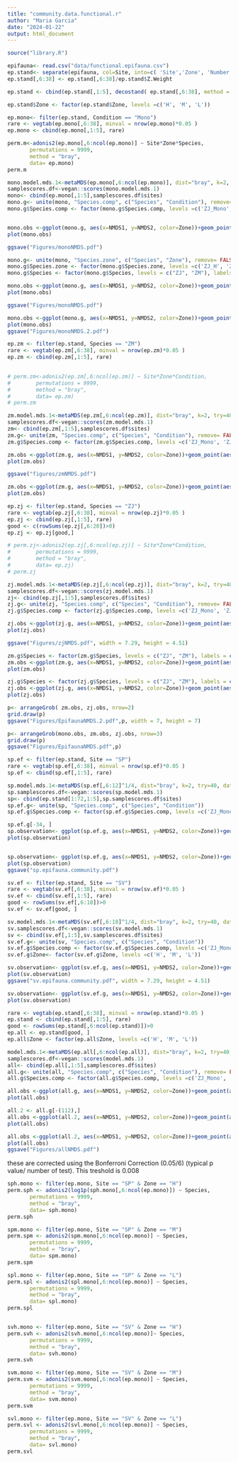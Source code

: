 ```yaml
---
title: "community.data.functional.r"
author: "Maria Garcia"
date: "2024-01-22"
output: html_document
---
```


```r
source("library.R")
```





```r
epifauna<- read.csv("data/functional.epifauna.csv")
ep.stand<- separate(epifauna, col=Site, into=c( 'Site','Zone', 'Number', 'Species'))
ep.stand[,6:38] <- ep.stand[,6:38]/ep.stand$Z.Weight

ep.stand <- cbind(ep.stand[,1:5], decostand( ep.stand[,6:38], method = "max")) 

ep.stand$Zone <- factor(ep.stand$Zone, levels =c('H', 'M', 'L'))

```




```r
ep.mono<- filter(ep.stand, Condition == "Mono")
rare <- vegtab(ep.mono[,6:38], minval = nrow(ep.mono)*0.05 )
ep.mono <- cbind(ep.mono[,1:5], rare)

perm.m<-adonis2(ep.mono[,6:ncol(ep.mono)] ~ Site*Zone*Species,
       permutations = 9999, 
       method = "bray",
       data= ep.mono)
perm.m

mono.model.mds.1<-metaMDS(ep.mono[,6:ncol(ep.mono)], dist="bray", k=2, try=40, data = ep.mono)
samplescores.df<-vegan::scores(mono.model.mds.1)
mono<- cbind(ep.mono[,1:5],samplescores.df$sites)
mono.g<- unite(mono, "Species.comp", c("Species", "Condition"), remove= FALSE)
mono.g$Species.comp <- factor(mono.g$Species.comp, levels =c('ZJ_Mono', 'ZJ_Mix', 'ZM_Mix', 'ZM_Mono'))


mono.obs <-ggplot(mono.g, aes(x=NMDS1, y=NMDS2, color=Zone))+geom_point(aes(shape=Species.comp), size = 3, show.legend = FALSE)+ scale_shape_manual(values = c(21,16), name = "Species Composition")+theme_better+ facet_grid(col = vars(Site)) + remove_lab + scale_color_manual(values = c("#b82c39", "#743089", "#2c7fb8"))
plot(mono.obs)

ggsave("Figures/monoNMDS.pdf")
```

```r

mono.g<- unite(mono, "Species.zone", c("Species", "Zone"), remove= FALSE)
mono.g$Species.zone <- factor(mono.g$Species.zone, levels =c('ZJ_H', 'ZJ_M', 'ZJ_L', 'ZM_H','ZM_M', 'ZM_L'))
mono.g$Species <- factor(mono.g$Species, levels = c("ZJ", "ZM"), labels = c ("Non-Native", "Native"))

mono.obs <-ggplot(mono.g, aes(x=NMDS1, y=NMDS2, color=Zone))+geom_point(aes(shape=Site, fill = Species.zone), size = 3, show.legend = FALSE)+ scale_shape_manual(values = c(22,25), name = "Site")+theme_better+ facet_grid(col = vars(Species)) + remove_lab + scale_color_manual(values = c("#b82c39", "#743089", "#2c7fb8"))+ scale_fill_manual(values = c("white", "white", "white","#b82c39", "#743089", "#2c7fb8")) 
plot(mono.obs)

ggsave("Figures/monoNMDS.pdf")

mono.obs <-ggplot(mono.g, aes(x=NMDS1, y=NMDS2, color=Zone))+geom_point(aes(shape=Site, fill = Species.zone), size = 3, show.legend = FALSE)+ scale_shape_manual(values = c(22,25), name = "Site")+theme_better+ facet_grid(col = vars(Species), row = vars(Site)) + remove_lab + scale_color_manual(values = c("#b82c39", "#743089", "#2c7fb8"))+ scale_fill_manual(values = c("white", "white", "white","#b82c39", "#743089", "#2c7fb8")) 
plot(mono.obs)
ggsave("Figures/monoNMDS.2.pdf")
```


```r
ep.zm <- filter(ep.stand, Species == "ZM")
rare <- vegtab(ep.zm[,6:38], minval = nrow(ep.zm)*0.05 )
ep.zm <- cbind(ep.zm[,1:5], rare)

  
# perm.zm<-adonis2(ep.zm[,6:ncol(ep.zm)] ~ Site*Zone*Condition,
#        permutations = 9999, 
#        method = "bray",
#        data= ep.zm)
# perm.zm

zm.model.mds.1<-metaMDS(ep.zm[,6:ncol(ep.zm)], dist="bray", k=2, try=40, data = ep.zm)
samplescores.df<-vegan::scores(zm.model.mds.1)
zm<- cbind(ep.zm[,1:5],samplescores.df$sites)
zm.g<- unite(zm, "Species.comp", c("Species", "Condition"), remove= FALSE)
zm.g$Species.comp <- factor(zm.g$Species.comp, levels =c('ZJ_Mono', 'ZJ_Mix', 'ZM_Mix', 'ZM_Mono'))

zm.obs <-ggplot(zm.g, aes(x=NMDS1, y=NMDS2, color=Zone))+geom_point(aes(shape=Species.comp), size = 3, show.legend =  FALSE)+ scale_shape_manual(values = c(17,16), name = "Species Composition")+theme_better+ facet_grid(col = vars(Site)) + scale_color_manual(values = c("#b82c39", "#743089", "#2c7fb8"))+ remove_lab 
plot(zm.obs)

ggsave("figures/zmNMDS.pdf")
```

```r
zm.obs <-ggplot(zm.g, aes(x=NMDS1, y=NMDS2, color=Zone))+geom_point(aes(shape=Site, fill = Zone), size = 3, show.legend =  FALSE)+ scale_shape_manual(values = c(22,25), name = "Species Composition")+theme_better+ facet_grid(row = vars(Condition)) + scale_color_manual(values = c("#b82c39", "#743089", "#2c7fb8"))+ scale_fill_manual(values = c("#b82c39", "#743089", "#2c7fb8"))+remove_lab 
plot(zm.obs)
```

```r
ep.zj <- filter(ep.stand, Species == "ZJ")
rare <- vegtab(ep.zj[,6:38], minval = nrow(ep.zj)*0.05 )
ep.zj <- cbind(ep.zj[,1:5], rare)
good <- c(rowSums(ep.zj[,6:20])>0)
ep.zj <- ep.zj[good,]

# perm.zj<-adonis2(ep.zj[,6:ncol(ep.zj)] ~ Site*Zone*Condition,
#        permutations = 9999, 
#        method = "bray",
#        data= ep.zj)
# perm.zj

zj.model.mds.1<-metaMDS(ep.zj[,6:ncol(ep.zj)], dist="bray", k=2, try=40, data = ep.zj)
samplescores.df<-vegan::scores(zj.model.mds.1)
zj<- cbind(ep.zj[,1:5],samplescores.df$sites)
zj.g<- unite(zj, "Species.comp", c("Species", "Condition"), remove= FALSE)
zj.g$Species.comp <- factor(zj.g$Species.comp, levels =c('ZJ_Mono', 'ZJ_Mix', 'ZM_Mix', 'ZM_Mono'))

zj.obs <-ggplot(zj.g, aes(x=NMDS1, y=NMDS2, color=Zone))+geom_point(aes(shape=Species.comp), size = 3, show.legend =  FALSE)+ scale_shape_manual(values = c(21,24), name = "Species Composition")+theme_better+ facet_grid(col = vars(Site)) + scale_color_manual(values = c("#b82c39", "#743089", "#2c7fb8"))+ remove_lab 
plot(zj.obs)

ggsave("Figures/zjNMDS.pdf", width = 7.29, height = 4.51)
```


```r
zm.g$Species <- factor(zm.g$Species, levels = c("ZJ", "ZM"), labels = c ("Non-Native", "Native"))
zm.obs <-ggplot(zm.g, aes(x=NMDS1, y=NMDS2, color=Zone))+geom_point(aes(shape=Site, fill = Zone), size = 3, show.legend =  FALSE)+ scale_shape_manual(values = c(22,25), name = "Species Composition")+theme_better+ facet_grid(col = vars(Condition), rows = vars(Species)) + scale_color_manual(values = c("#b82c39", "#743089", "#2c7fb8"))+ scale_fill_manual(values = c("#b82c39", "#743089", "#2c7fb8"))+remove_lab 
plot(zm.obs)

zj.g$Species <- factor(zj.g$Species, levels = c("ZJ", "ZM"), labels = c ("Non-Native", "Native"))
zj.obs <-ggplot(zj.g, aes(x=NMDS1, y=NMDS2, color=Zone))+geom_point(aes(shape=Site), size = 3, show.legend =  FALSE)+ scale_shape_manual(values = c(22,25), name = "Species Composition")+theme_better+ facet_grid(col = vars(Condition), rows = vars(Species)) + scale_color_manual(values = c("#b82c39", "#743089", "#2c7fb8"))+ remove_lab 
plot(zj.obs)

p<- arrangeGrob( zm.obs, zj.obs, nrow=2)
grid.draw(p)
ggsave("Figures/EpifaunaNMDS.2.pdf",p, width = 7, height = 7)
```

```r
p<- arrangeGrob(mono.obs, zm.obs, zj.obs, nrow=3)
grid.draw(p)
ggsave("Figures/EpifaunaNMDS.pdf",p)
```


```r
sp.ef <- filter(ep.stand, Site == "SP")
rare <- vegtab(sp.ef[,6:38], minval = nrow(sp.ef)*0.05 )
sp.ef <- cbind(sp.ef[,1:5], rare)

sp.model.mds.1<-metaMDS(sp.ef[,6:12]^1/4, dist="bray", k=2, try=40, data = sp.ef)
sp.samplescores.df<-vegan::scores(sp.model.mds.1)
sp<- cbind(ep.stand[1:72,1:5],sp.samplescores.df$sites)
sp.ef.g<- unite(sp, "Species.comp", c("Species", "Condition"))
sp.ef.g$Species.comp <- factor(sp.ef.g$Species.comp, levels =c('ZJ_Mono', 'ZJ_Mix', 'ZM_Mix', 'ZM_Mono'))

sp.ef.g[-34, ]
sp.observation<- ggplot(sp.ef.g, aes(x=NMDS1, y=NMDS2, color=Zone))+geom_point(aes(shape=Species.comp), size = 2.25)+ scale_shape_manual(values = c(21, 24, 17,16 ), name = "Species Composition", labels = c("Zj monoculture","Zj mixture", "Zm mixture",  "Zm monoculture") )+theme_better+ ggtitle("Stackpole")+ stat_ellipse(aes(x=NMDS1, y=NMDS2,color=Zone), level=0.95)
plot(sp.observation)


sp.observation<- ggplot(sp.ef.g, aes(x=NMDS1, y=NMDS2, color=Zone))+geom_point(aes(shape=Species.comp), size = 2.25)+ scale_shape_manual(values = c(21, 24, 17,16 ), name = "Species Composition", labels = c("Zj monoculture","Zj mixture", "Zm mixture",  "Zm monoculture") )+theme_better+ ggtitle("Stackpole")
plot(sp.observation)
ggsave("sp.epifauna.community.pdf")

```



```r
sv.ef <- filter(ep.stand, Site == "SV")
rare <- vegtab(sv.ef[,6:38], minval = nrow(sv.ef)*0.05 )
sv.ef <- cbind(sv.ef[,1:5], rare)
good <- rowSums(sv.ef[,6:18])>0
sv.ef <- sv.ef[good, ]

sv.model.mds.1<-metaMDS(sv.ef[,6:18]^1/4, dist="bray", k=2, try=40, data = sv.ef)
sv.samplescores.df<-vegan::scores(sv.model.mds.1)
sv <- cbind(sv.ef[,1:5],sv.samplescores.df$sites)
sv.ef.g<- unite(sv, "Species.comp", c("Species", "Condition"))
sv.ef.g$Species.comp <- factor(sv.ef.g$Species.comp, levels =c('ZJ_Mono', 'ZJ_Mix', 'ZM_Mix', 'ZM_Mono'))
sv.ef.g$Zone<- factor(sv.ef.g$Zone, levels =c('H', 'M', 'L'))

sv.observation<- ggplot(sv.ef.g, aes(x=NMDS1, y=NMDS2, color=Zone))+geom_point(aes(shape=Species.comp), size = 2.25)+ scale_shape_manual(values = c(21,24,17,16), name = "Species Composition", labels = c("Zj monoculture","Zj mixture", "Zm mixture",  "Zm monoculture"))+theme_better+ ggtitle("Sloughville")
plot(sv.observation)
ggsave("sv.epifauna.community.pdf", width = 7.29, height = 4.51)

sv.observation<- ggplot(sv.ef.g, aes(x=NMDS1, y=NMDS2, color=Zone))+geom_point(aes(shape=Species.comp), size = 2.25)+ scale_shape_manual(values = c(21,24,17,16), name = "Species Composition", labels = c("Zj monoculture","Zj mixture", "Zm mixture",  "Zm monoculture"))+theme_better+ ggtitle("Sloughville") + stat_ellipse() 
plot(sv.observation)
```
```r
rare <- vegtab(ep.stand[,6:38], minval = nrow(ep.stand)*0.05 )
ep.stand <- cbind(ep.stand[,1:5], rare)
good <- rowSums(ep.stand[,6:ncol(ep.stand)])>0
ep.all <- ep.stand[good, ]
ep.all$Zone <- factor(ep.all$Zone, levels =c('H', 'M', 'L'))

model.mds.1<-metaMDS(ep.all[,6:ncol(ep.all)], dist="bray", k=2, try=40, data = ep.all)
samplescores.df<-vegan::scores(model.mds.1)
all<- cbind(ep.all[,1:5],samplescores.df$sites)
all.g<- unite(all, "Species.comp", c("Species", "Condition"), remove= FALSE)
all.g$Species.comp <- factor(all.g$Species.comp, levels =c('ZJ_Mono', 'ZJ_Mix', 'ZM_Mix', 'ZM_Mono'))

all.obs <-ggplot(all.g, aes(x=NMDS1, y=NMDS2, color=Zone))+geom_point(aes(shape=Species.comp), size = 2.25)+ scale_shape_manual(values = c(21,24,17,16), name = "Species Composition", labels = c("Zj monoculture","Zj mixture", "Zm mixture","Zm monoculture"))+theme_better+ facet_grid(col = vars(Site))
plot(all.obs)

```


```r
all.2 <- all.g[-(112),]
all.obs <-ggplot(all.2, aes(x=NMDS1, y=NMDS2, color=Zone))+geom_point(aes(shape=Species.comp), size = 3, show.legend =  TRUE)+ scale_shape_manual(values = c(21,24,17,16), name = "Species Composition", labels = c("Zj monoculture","Zj mixture", "Zm mixture","Zm monoculture"))+theme_better+ facet_grid(col = vars(Site)) + remove_lab+ scale_color_manual(values = c("#c4e414", "#7fcdbb", "#2c7fb8"))
plot(all.obs)

all.obs <-ggplot(all.2, aes(x=NMDS1, y=NMDS2, color=Zone))+geom_point(aes(shape=Species.comp), size = 3, show.legend =  FALSE)+ scale_shape_manual(values = c(21,24,17,16), name = "Species Composition")+theme_better+ facet_grid(col = vars(Site)) + remove_lab+ scale_color_manual(values = c("#c4e414", "#7fcdbb", "#2c7fb8"))
plot(all.obs)
ggsave("Figures/allNMDS.pdf")
```


these are corrected using the Bonferroni Correction (0.05/6) (typical p value/
  number of test). This treshold is 0.008 
```r
sph.mono <- filter(ep.mono, Site == "SP" & Zone == "H")
perm.sph <- adonis2(log1p(sph.mono[,6:ncol(ep.mono)]) ~ Species,
       permutations = 9999, 
       method = "bray",
       data= sph.mono)
perm.sph 

spm.mono <- filter(ep.mono, Site == "SP" & Zone == "M")
perm.spm <- adonis2(spm.mono[,6:ncol(ep.mono)] ~ Species,
       permutations = 9999, 
       method = "bray",
       data= spm.mono)
perm.spm

spl.mono <- filter(ep.mono, Site == "SP" & Zone == "L")
perm.spl <- adonis2(spl.mono[,6:ncol(ep.mono)] ~ Species,
       permutations = 9999, 
       method = "bray",
       data= spl.mono)
perm.spl


svh.mono <- filter(ep.mono, Site == "SV" & Zone == "H")
perm.svh <- adonis2(svh.mono[,6:ncol(ep.mono)]~ Species,
       permutations = 9999, 
       method = "bray",
       data= svh.mono)
perm.svh

svm.mono <- filter(ep.mono, Site == "SV" & Zone == "M")
perm.svm <- adonis2(svm.mono[,6:ncol(ep.mono)] ~ Species,
       permutations = 9999, 
       method = "bray",
       data= svm.mono)
perm.svm

svl.mono <- filter(ep.mono, Site == "SV" & Zone == "L")
perm.svl <- adonis2(svl.mono[,6:ncol(ep.mono)] ~ Species,
       permutations = 9999, 
       method = "bray",
       data= svl.mono)
perm.svl

```
